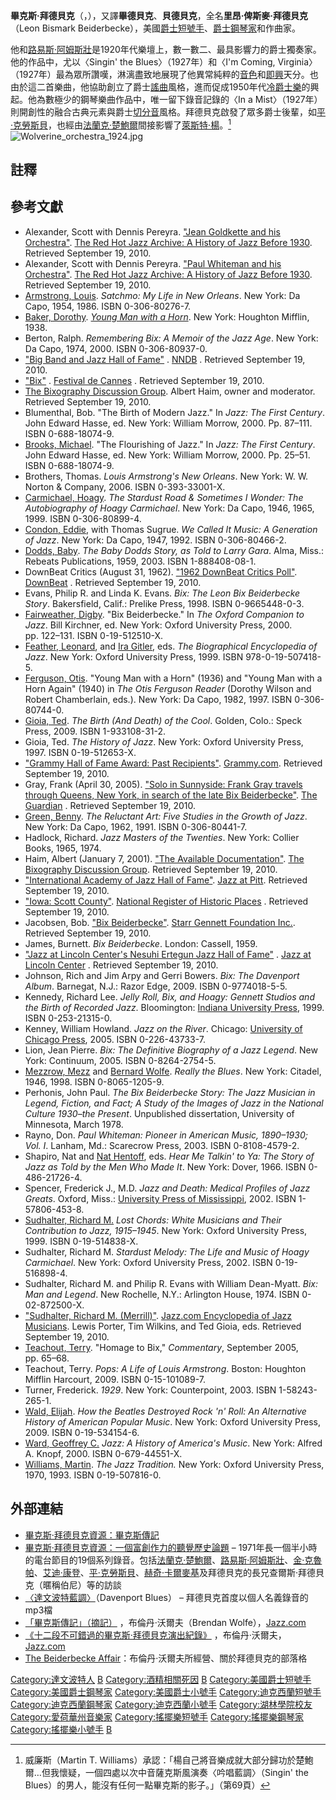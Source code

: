 {{Multiple issues|
{{Refimprove |time=2011-11-05T07:49:54+00:00 }}
{{Expand language|1=en|status=yes|time=2022-03-02T14:58:56+00:00}}
}}
{{藝人
|name            = 畢克斯·拜德貝克
|image           = Bix Beiderbecke cropped.jpg
|caption         = 1924年的拜德貝克
|image_size      =
|background      = non_vocal_instrumentalist
|birth_name      = 里昂·俾斯麥·拜德貝克
|alias           = 
|birth_date      = {{birth date|1903|3|10}}
|death_date      = {{death date and age|1931|8|6|1903|3|10}}
|origin          = {{USA}}[[愛荷華州|愛荷華州]][[達文波特_(愛荷華州)|達文波特]]
|instrument      = 短號、鋼琴
|genre           = [[爵士樂|爵士樂]]<br>[[迪克西蘭|迪克西蘭]]
|occupation      = [[音樂家|音樂家]]<br>[[作曲家|作曲家]]
|years_active    = 1924年－1931年
|label           = [[哥倫比亞唱片|哥倫比亞唱片]]<br/>[[索尼音樂娛樂|索尼音樂娛樂]]（SME）唱片
|associated_acts = 
|website         = {{URL|www.bixbeiderbecke.com/}} 
|current_members = 
|past_members    = 
}}

'''畢克斯·拜德貝克'''（{{lang-en|Bix Beiderbecke}}，{{bd|1903年|3月10日|1931年|8月6日}}），又譯'''畢德貝克'''、'''貝德貝克'''，全名'''里昂·俾斯麥·拜德貝克'''（Leon Bismark Beiderbecke），美國[[爵士樂|爵士]][[短號|短號手]]、[[爵士鋼琴|爵士鋼琴家]]和作曲家。

他和[[路易斯·阿姆斯壯|路易斯·阿姆斯壯]]是1920年代樂壇上，數一數二、最具影響力的爵士獨奏家。他的作品中，尤以〈Singin' the Blues〉（1927年）和〈I'm Coming, Virginia〉（1927年）最為眾所讚嘆，淋漓盡致地展現了他異常純粹的[[音色|音色]]和[[爵士即興|即興]]天分。也由於這二首樂曲，他協助創立了爵士[[謠曲|謠曲]]風格，進而促成1950年代[[冷爵士樂|冷爵士樂]]的興起。他為數極少的鋼琴樂曲作品中，唯一留下錄音記錄的〈In a Mist〉（1927年）則開創性的融合古典元素與爵士[[切分音|切分音]]風格。拜德貝克啟發了眾多爵士後輩，如[[平·克勞斯貝|平·克勞斯貝]]，也經由[[法蘭克·楚鮑爾|法蘭克·楚鮑爾]]間接影響了[[萊斯特·楊|萊斯特·楊]]。<ref>威廉斯（Martin T. Williams）承認：「楊自己將音樂成就大部分歸功於楚鮑爾…但我懷疑，一個四處以次中音薩克斯風演奏〈吟唱藍調〉（Singin' the Blues）的男人，能沒有任何一點畢克斯的影子。」（第69頁）</ref>
[[File:Wolverine_orchestra_1924.jpg|thumb]]
{{Listen|type=music|filename=BixBeiderbecke-Copenhagen.ogg|title=Copenhagen|description=该曲于1924年5月6日录制，时长 2:31}}

== 註釋 ==
{{reflist}}

== 參考文獻 ==
* Alexander, Scott with Dennis Pereyra. [https://web.archive.org/web/20130329071138/http://www.redhotjazz.com/goldo.html "Jean Goldkette and his Orchestra"]. [https://web.archive.org/web/20101113041113/http://www.redhotjazz.com/ The Red Hot Jazz Archive: A History of Jazz Before 1930]. Retrieved September 19, 2010.
* Alexander, Scott with Dennis Pereyra. [https://web.archive.org/web/20120105004806/http://www.redhotjazz.com/pwo.html "Paul Whiteman and his Orchestra"]. [https://web.archive.org/web/20101113041113/http://www.redhotjazz.com/ The Red Hot Jazz Archive: A History of Jazz Before 1930]. Retrieved September 19, 2010.
* [[Louis_Armstrong|Armstrong, Louis]]. ''Satchmo: My Life in New Orleans''. New York: Da Capo, 1954, 1986. ISBN 0-306-80276-7.
* [[Dorothy_Baker|Baker, Dorothy]]. ''[[Young_Man_with_a_Horn_(novel)|Young Man with a Horn]]''. New York: Houghton Mifflin, 1938.
* Berton, Ralph. ''Remembering Bix: A Memoir of the Jazz Age''. New York: Da Capo, 1974, 2000. ISBN 0-306-80937-0.
* [http://www.nndb.com/honors/035/000045897/ "Big Band and Jazz Hall of Fame"] {{Wayback|url=http://www.nndb.com/honors/035/000045897/ |date=20181008200833 }}. [http://www.nndb.com/ NNDB] {{Wayback|url=http://www.nndb.com/ |date=20180428015828 }}. Retrieved September 19, 2010.
* [http://www.festival-cannes.com/en/archives/ficheFilm/id/73/year/1991.html "Bix"] {{Wayback|url=http://www.festival-cannes.com/en/archives/ficheFilm/id/73/year/1991.html |date=20120118221541 }}. [http://www.festival-cannes.com/en.html Festival de Cannes] {{Wayback|url=http://www.festival-cannes.com/en.html |date=20140408003127 }}. Retrieved September 19, 2010.
* [http://www.network54.com/Forum/27140/ The Bixography Discussion Group]. Albert Haim, owner and moderator. Retrieved September 19, 2010.
* Blumenthal, Bob. "The Birth of Modern Jazz." In ''Jazz: The First Century''. John Edward Hasse, ed. New York: William Morrow, 2000. Pp. 87–111. ISBN 0-688-18074-9.
* [[Michael_Brooks_(music_archivist_and_consultant)|Brooks, Michael]]. "The Flourishing of Jazz." In ''Jazz: The First Century''. John Edward Hasse, ed. New York: William Morrow, 2000. Pp. 25–51. ISBN 0-688-18074-9.
* Brothers, Thomas. ''Louis Armstrong's New Orleans''. New York: W. W. Norton & Company, 2006. ISBN 0-393-33001-X.
* [[Hoagy_Carmichael|Carmichael, Hoagy]]. ''The Stardust Road & Sometimes I Wonder: The Autobiography of Hoagy Carmichael''. New York: Da Capo, 1946, 1965, 1999. ISBN 0-306-80899-4.
* [[Eddie_Condon|Condon, Eddie]], with Thomas Sugrue. ''We Called It Music: A Generation of Jazz''. New York: Da Capo, 1947, 1992. ISBN 0-306-80466-2.
* [[Baby_Dodds|Dodds, Baby]]. ''The Baby Dodds Story, as Told to Larry Gara''. Alma, Miss.: Rebeats Publications, 1959, 2003. ISBN 1-888408-08-1.
* DownBeat Critics (August 31, 1962). [http://www.downbeat.com/default.asp?sect=stories&subsect=story_detail&sid=688 "1962 DownBeat Critics Poll"]. [http://www.downbeat.com/default.asp DownBeat] {{Wayback|url=http://www.downbeat.com/default.asp |date=20120427174413 }}. Retrieved September 19, 2010.
* Evans, Philip R. and Linda K. Evans. ''Bix: The Leon Bix Beiderbecke Story''. Bakersfield, Calif.: Prelike Press, 1998. ISBN 0-9665448-0-3.
* [[Digby_Fairweather|Fairweather, Digby]]. "Bix Beiderbecke." In ''The Oxford Companion to Jazz''. Bill Kirchner, ed. New York: Oxford University Press, 2000. pp. 122–131. ISBN 0-19-512510-X.
* [[Leonard_Feather|Feather, Leonard]], and [[Ira_Gitler|Ira Gitler]], eds. ''The Biographical Encyclopedia of Jazz''. New York: Oxford University Press, 1999. ISBN 978-0-19-507418-5.
* [[Otis_Ferguson|Ferguson, Otis]]. "Young Man with a Horn" (1936) and "Young Man with a Horn Again" (1940) in ''The Otis Ferguson Reader'' (Dorothy Wilson and Robert Chamberlain, eds.). New York: Da Capo, 1982, 1997. ISBN 0-306-80744-0.
* [[Ted_Gioia|Gioia, Ted]]. ''The Birth (And Death) of the Cool''. Golden, Colo.: Speck Press, 2009. ISBN 1-933108-31-2.
* Gioia, Ted. ''The History of Jazz''. New York: Oxford University Press, 1997. ISBN 0-19-512653-X.
* [https://web.archive.org/web/20101224205742/http://www2.grammy.com/Recording_Academy/Awards/Hall_Of_Fame/ "Grammy Hall of Fame Award: Past Recipients"]. [http://www.grammy.com/ Grammy.com]. Retrieved September 19, 2010.
* Gray, Frank (April 30, 2005). [http://www.guardian.co.uk/music/2005/apr/30/popandrock1/ "Solo in Sunnyside: Frank Gray travels through Queens, New York, in search of the late Bix Beiderbecke"]. [http://www.guardian.co.uk/ The Guardian] {{Wayback|url=http://www.guardian.co.uk/ |date=20071106042438 }}. Retrieved September 19, 2010.
* [[Benny_Green_(saxophonist)|Green, Benny]]. ''The Reluctant Art: Five Studies in the Growth of Jazz''. New York: Da Capo, 1962, 1991. ISBN 0-306-80441-7.
* Hadlock, Richard. ''Jazz Masters of the Twenties''. New York: Collier Books, 1965, 1974.
* Haim, Albert (January 7, 2001). [http://www.network54.com/Forum/27140/message/978897881/The+Available+Documentation/ "The Available Documentation"]. [http://www.network54.com/Forum/27140/ The Bixography Discussion Group]. Retrieved September 19, 2010.
* [http://www.pitt.edu/~pittjazz/academy.html "International Academy of Jazz Hall of Fame"]. [http://www.pitt.edu/~pittjazz/index.html Jazz at Pitt]. Retrieved September 19, 2010.
* [http://www.nationalregisterofhistoricplaces.com/IA/Scott/state.html "Iowa: Scott County"]. [http://www.nationalregisterofhistoricplaces.com/ National Register of Historic Places] {{Wayback|url=http://www.nationalregisterofhistoricplaces.com/ |date=20100210055859 }}. Retrieved September 19, 2010.
* Jacobsen, Bob. [https://web.archive.org/web/20120303194202/http://www.starrgennett.org/stories/profiles/bix_beiderbecke.htm "Bix Beiderbecke"]. [http://www.starrgennett.org/ Starr Gennett Foundation Inc.]. Retrieved September 19, 2010.
* James, Burnett. ''Bix Beiderbecke''. London: Cassell, 1959.
* [http://www.jalc.org/halloffame/ "Jazz at Lincoln Center's Nesuhi Ertegun Jazz Hall of Fame"] {{Wayback|url=http://www.jalc.org/halloffame/ |date=20101223102006 }}. [http://www.jalc.org/ Jazz at Lincoln Center] {{Wayback|url=http://www.jalc.org/ |date=20101223102006 }}. Retrieved September 19, 2010.
* Johnson, Rich and Jim Arpy and Gerri Bowers. ''Bix: The Davenport Album''. Barnegat, N.J.: Razor Edge, 2009. ISBN 0-9774018-5-5.
* Kennedy, Richard Lee. ''Jelly Roll, Bix, and Hoagy: Gennett Studios and the Birth of Recorded Jazz''. Bloomington: [[Indiana_University_Press|Indiana University Press]], 1999. ISBN 0-253-21315-0.
* Kenney, William Howland. ''Jazz on the River''. Chicago: [[University_of_Chicago_Press|University of Chicago Press]], 2005. ISBN 0-226-43733-7.
* Lion, Jean Pierre. ''Bix: The Definitive Biography of a Jazz Legend''. New York: Continuum, 2005. ISBN 0-8264-2754-5.
* [[Mezz_Mezzrow|Mezzrow, Mezz]] and [[Bernard_Wolfe|Bernard Wolfe]]. ''Really the Blues''. New York: Citadel, 1946, 1998. ISBN 0-8065-1205-9.
* Perhonis, John Paul. ''The Bix Beiderbecke Story: The Jazz Musician in Legend, Fiction, and Fact; A Study of the Images of Jazz in the National Culture 1930–the Present''. Unpublished dissertation, University of Minnesota, March 1978.
* Rayno, Don. ''Paul Whiteman: Pioneer in American Music, 1890–1930; Vol. I''. Lanham, Md.: Scarecrow Press, 2003. ISBN 0-8108-4579-2.
* Shapiro, Nat and [[Nat_Hentoff|Nat Hentoff]], eds. ''Hear Me Talkin' to Ya: The Story of Jazz as Told by the Men Who Made It''. New York: Dover, 1966. ISBN 0-486-21726-4.
* Spencer, Frederick J., M.D. ''Jazz and Death: Medical Profiles of Jazz Greats''. Oxford, Miss.: [[University_Press_of_Mississippi|University Press of Mississippi]], 2002. ISBN 1-57806-453-8.
* [[Dick_Sudhalter|Sudhalter, Richard M.]] ''Lost Chords: White Musicians and Their Contribution to Jazz, 1915–1945''. New York: Oxford University Press, 1999. ISBN 0-19-514838-X.
* Sudhalter, Richard M. ''Stardust Melody: The Life and Music of Hoagy Carmichael''. New York: Oxford University Press, 2002. ISBN 0-19-516898-4.
* Sudhalter, Richard M. and Philip R. Evans with William Dean-Myatt. ''Bix: Man and Legend''. New Rochelle, N.Y.: Arlington House, 1974. ISBN 0-02-872500-X.
* [http://www.jazz.com/encyclopedia/sudhalter-richard-m-merrill/ "Sudhalter, Richard M. (Merrill)"]. [http://www.jazz.com/encyclopedia/ Jazz.com Encyclopedia of Jazz Musicians]. Lewis Porter, Tim Wilkins, and Ted Gioia, eds. Retrieved September 19, 2010.
* [[Terry_Teachout|Teachout, Terry]]. "Homage to Bix," ''Commentary'', September 2005, pp. 65–68.
* Teachout, Terry. ''Pops: A Life of Louis Armstrong''. Boston: Houghton Mifflin Harcourt, 2009. ISBN 0-15-101089-7.
* Turner, Frederick. ''1929''. New York: Counterpoint, 2003. ISBN 1-58243-265-1.
* [[Elijah_Wald|Wald, Elijah]]. ''How the Beatles Destroyed Rock 'n' Roll: An Alternative History of American Popular Music''. New York: Oxford University Press, 2009. ISBN 0-19-534154-6.
* [[Geoffrey_Ward|Ward, Geoffrey C.]] ''Jazz: A History of America's Music''. New York: Alfred A. Knopf, 2000. ISBN 0-679-44551-X.
* [[Martin_T._Williams|Williams, Martin]]. ''The Jazz Tradition.'' New York: Oxford University Press, 1970, 1993. ISBN 0-19-507816-0.

== 外部連結 ==
* [https://web.archive.org/web/20110614020819/http://ms.cc.sunysb.edu/~alhaim/ 畢克斯·拜德貝克資源：畢克斯傳記]{{en icon}}
* [https://web.archive.org/web/20130728074640/http://ms.cc.sunysb.edu/~alhaim/audiotapes.htm#radio%20program 畢克斯·拜德貝克資源：一個富創作力的聽覺歷史論題] – 1971年長一個半小時的電台節目的19個系列錄音。包括[[法蘭克·楚鮑爾|法蘭克·楚鮑爾]]、[[路易斯·阿姆斯壯|路易斯·阿姆斯壯]]、[[金·克魯帕|金·克魯帕]]、[[艾迪·康登|艾迪·康登]]、[[平·克勞斯貝|平·克勞斯貝]]、[[赫奇·卡爾麥基|赫奇·卡爾麥基]]及拜德貝克的長兄查爾斯·拜德貝克（暱稱伯尼）等的訪談{{en icon}}
* [http://www.archive.org/audio/audio-details-db.php?collection=opensource_audio&collectionid=Davenport 〈達文波特藍調〉]（Davenport Blues） – 拜德貝克首度以個人名義錄音的mp3檔{{en icon}}
* [http://www.jazz.com/features-and-interviews/2008/3/9/bixology-an-excerpt 「畢克斯傳記」（摘記）] {{Wayback|url=http://www.jazz.com/features-and-interviews/2008/3/9/bixology-an-excerpt |date=20110518091430 }}，布倫丹·沃爾夫（Brendan Wolfe），[http://www.jazz.com Jazz.com] {{Wayback|url=http://www.jazz.com/ |date=20151021131326 }}{{en icon}}
* [http://www.jazz.com/dozens/the-dozens-essential-bix-beiderbecke 《十二段不可錯過的畢克斯·拜德貝克演出紀錄》] {{Wayback|url=http://www.jazz.com/dozens/the-dozens-essential-bix-beiderbecke |date=20110518085624 }}，布倫丹·沃爾夫，[http://www.jazz.com Jazz.com] {{Wayback|url=http://www.jazz.com/ |date=20151021131326 }}{{en icon}}
* [https://web.archive.org/web/20111006135704/http://beiderbecke.typepad.com/tba/bix_beiderbecke/ The Beiderbecke Affair]：布倫丹·沃爾夫所經營、關於拜德貝克的部落格{{en icon}}

{{Authority control}}
{{DEFAULTSORT:Beiderbecke, Bix}}
[[Category:達文波特人|Category:達文波特人]]
[[Category:德國裔美國人|B]]
[[Category:酒精相關死因|Category:酒精相關死因]]
[[Category:美國爵士作曲家|B]]
[[Category:美國爵士短號手|Category:美國爵士短號手]]
[[Category:美國爵士鋼琴家|Category:美國爵士鋼琴家]]
[[Category:美國爵士小號手|Category:美國爵士小號手]]
[[Category:迪克西蘭短號手|Category:迪克西蘭短號手]]
[[Category:迪克西蘭鋼琴家|Category:迪克西蘭鋼琴家]]
[[Category:迪克西蘭小號手|Category:迪克西蘭小號手]]
[[Category:湖林學院校友|Category:湖林學院校友]]
[[Category:愛荷華州音樂家|Category:愛荷華州音樂家]]
[[Category:搖擺樂短號手|Category:搖擺樂短號手]]
[[Category:搖擺樂鋼琴家|Category:搖擺樂鋼琴家]]
[[Category:搖擺樂小號手|Category:搖擺樂小號手]]
[[Category:罹患肺炎逝世者|B]]